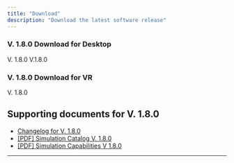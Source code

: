 ```yaml
---
title: "Download"
description: "Download the latest software release"
---
```


### V. 1.8.0 Download for Desktop

<CardGroup cols="2">
  <Card title="Windows - Desktop X-ray Simulator" icon="download" href="https://storage.googleapis.com/platform-builds/X-ray%20simulator/v1_8_0/Desktop%20X-Ray%20Simulator_V1.8.0.exe" cta="Download now">
    V. 1.8.0
  </Card>
  <Card title="macOS - Desktop X-ray Simulator" icon="download" href="https://storage.googleapis.com/platform-builds/X-ray%20simulator/v1_8_0/Desktop%20X-Ray%20Simulator%201.8.0%20MacOS.dmg" cta="Download now">
    V.1.8.0
  </Card>
</CardGroup>

### V. 1.8.0 Download for VR

<CardGroup cols="2">
  <Card title="Windows - VR X-ray Simulator" icon="download" href="https://storage.googleapis.com/platform-builds/X-ray%20simulator/v1_8_0/VR%20X-Ray%20Simulator_V1.8.0.exe" cta="Download now">
    V. 1.8.0
  </Card>
</CardGroup>

## Supporting documents for V. 1.8.0

- [Changelog for V. 1.8.0](changelog#v-1-8-0)
- [[PDF] Simulation Catalog V. 1.8.0](https://25168238.fs1.hubspotusercontent-eu1.net/hubfs/25168238/Simulation%20catalog%20v1.8.0.pdf)
- [[PDF] Simulation Capabilities V 1.8.0](https://25168238.fs1.hubspotusercontent-eu1.net/hubfs/25168238/Simulation%20Capabilities%20v1.8.0.pdf)

---

<Accordion title="Older software releases" description="List of older software versions" icon="box-archive">
  
</Accordion>